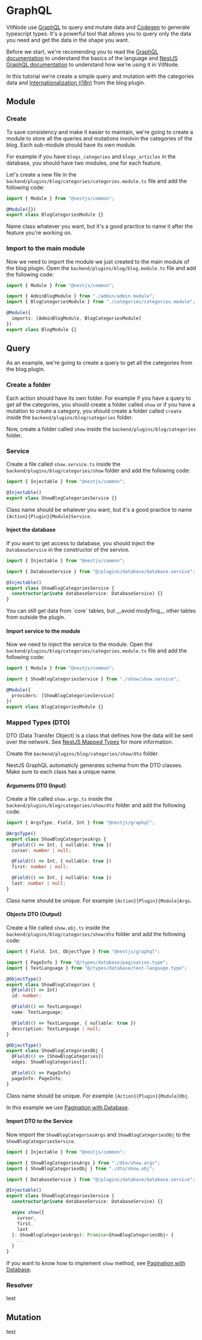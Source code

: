 
# GraphQL

VitNode use [GraphQL](https://graphql.org/) to query and mutate data and [Codegen](https://the-guild.dev/graphql/codegen) to generate typescript types. It's a powerful tool that allows you to query only the data you need and get the data in the shape you want.

Before we start, we're recomending you to read the [GraphQL documentation](https://graphql.org/learn/) to understand the basics of the language and [NestJS GraphQL documentation](https://docs.nestjs.com/graphql/quick-start) to understand how we're using it in VitNode.

In this tutorial we're create a simple query and mutation with the categories data and [Internationalization (i18n)](/plugins/i18n) from the blog plugin.

## Module

<Steps>

### Create

To save consistency and make it easier to maintain, we're going to create a module to store all the queries and mutations involvin the categories of the blog. Each sub-module should have its own module.

For example if you have `blogs_categories` and `blogs_articles` in the database, you should have two modules, one for each feature.

Let's create a new file in the `backend/plugins/blog/categories/categories.module.ts` file and add the following code:

```ts
import { Module } from "@nestjs/common";

@Module({})
export class BlogCategoriesModule {}
```

Name class whatever you want, but it's a good practice to name it after the feature you're working on.

### Import to the main module

Now we need to import the module we just created to the main module of the blog plugin. Open the `backend/plugins/blog/blog.module.ts` file and add the following code:

```ts {4, 7}
import { Module } from "@nestjs/common";

import { AdminBlogModule } from "./admin/admin.module";
import { BlogCategoriesModule } from "./categories/categories.module";

@Module({
  imports: [AdminBlogModule, BlogCategoriesModule]
})
export class BlogModule {}
```

</Steps>

## Query

As an example, we're going to create a query to get all the categories from the blog plugin.

<Steps>

### Create a folder

Each action should have its own folder. For example if you have a query to get all the categories, you should create a folder called `show` or if you have a mutation to create a category, you should create a folder called `create` inside the `backend/plugins/blog/categories` folder.

Now, create a folder called `show` inside the `backend/plugins/blog/categories` folder.

### Service

Create a file called `show.service.ts` inside the `backend/plugins/blog/categories/show` folder and add the following code:

```ts
import { Injectable } from "@nestjs/common";

@Injectable()
export class ShowBlogCategoriesService {}
```

Class name should be whatever you want, but it's a good practice to name `{Action}{Plugin}{Module}Service`.

#### Inject the database

If you want to get access to database, you should inject the `DatabaseService` in the constructor of the service.

```ts {3, 7}
import { Injectable } from "@nestjs/common";

import { DatabaseService } from "@/plugins/database/database.service";

@Injectable()
export class ShowBlogCategoriesService {
  constructor(private databaseService: DatabaseService) {}
}
```

<Callout type="error" emoji="❌">
  You can still get data from `core` tables, but __avoid modyfing__ other tables
  from outside the plugin.
</Callout>

#### Import service to the module

Now we need to inject the service to the module. Open the `backend/plugins/blog/categories/categories.module.ts` file and add the following code:

```ts {3, 6}
import { Module } from "@nestjs/common";

import { ShowBlogCategoriesService } from "./show/show.service";

@Module({
  providers: [ShowBlogCategoriesService]
})
export class BlogCategoriesModule {}
```

### Mapped Types (DTO)

DTO (Data Transfer Object) is a class that defines how the data will be sent over the network. See [NestJS Mapped Types](https://docs.nestjs.com/graphql/mapped-types) for more information.

Create the `backend/plugins/blog/categories/show/dto` folder.

<Callout type="warning" emoji="⚠️">
  NestJS GraphQL automaticly generates schema from the DTO classes. Make sure to
  each class has a unique name.
</Callout>

#### Arguments DTO (Input)

Create a file called `show.args.ts` inside the `backend/plugins/blog/categories/show/dto` folder and add the following code:

```ts
import { ArgsType, Field, Int } from "@nestjs/graphql";

@ArgsType()
export class ShowBlogCategoriesArgs {
  @Field(() => Int, { nullable: true })
  cursor: number | null;

  @Field(() => Int, { nullable: true })
  first: number | null;

  @Field(() => Int, { nullable: true })
  last: number | null;
}
```

Class name should be unique. For example `{Action}{Plugin}{Module}Args`.

#### Objects DTO (Output)

Create a file called `show.obj.ts` inside the `backend/plugins/blog/categories/show/dto` folder and add the following code:

```ts
import { Field, Int, ObjectType } from "@nestjs/graphql";

import { PageInfo } from "@/types/database/pagination.type";
import { TextLanguage } from "@/types/database/text-language.type";

@ObjectType()
export class ShowBlogCategories {
  @Field(() => Int)
  id: number;

  @Field(() => TextLanguage)
  name: TextLanguage;

  @Field(() => TextLanguage, { nullable: true })
  description: TextLanguage | null;
}

@ObjectType()
export class ShowBlogCategoriesObj {
  @Field(() => [ShowBlogCategories])
  edges: ShowBlogCategories[];

  @Field(() => PageInfo)
  pageInfo: PageInfo;
}
```

Class name should be unique. For example `{Action}{Plugin}{Module}Obj`.

In this example we use [Pagination with Database](/plugins/database/pagination).

#### Import DTO to the Service

Now import the `ShowBlogCategoriesArgs` and `ShowBlogCategoriesObj` to the `ShowBlogCategoriesService`.

```ts {3-4, 12-16}
import { Injectable } from "@nestjs/common";

import { ShowBlogCategoriesArgs } from "./dto/show.args";
import { ShowBlogCategoriesObj } from "./dto/show.obj";

import { DatabaseService } from "@/plugins/database/database.service";

@Injectable()
export class ShowBlogCategoriesService {
  constructor(private databaseService: DatabaseService) {}

  async show({
    cursor,
    first,
    last
  }: ShowBlogCategoriesArgs): Promise<ShowBlogCategoriesObj> {
    ...
  }
}
```

If you want to know how to implement `show` method, see [Pagination with Database](/plugins/database/pagination).

### Resolver

test

</Steps>

## Mutation

test
